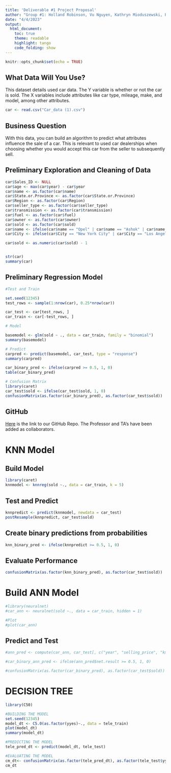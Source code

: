 ```yaml
---
title: 'Deliverable #1 Project Proposal'
author: "Group #1: Holland Robinson, Vu Nguyen, Kathryn Mioduszewski, Pranav Patil, Sreechandana Anumolu, Yash Ghate"
date: "4/4/2023"
output: 
  html_document:
    toc: true
    theme: readable
    highlight: tango
    code_folding: show
---
```


```r
knitr::opts_chunk$set(echo = TRUE)
```

## What Data Will You Use?
This dataset details used car data. The Y variable is whether or not the car is sold. The X variables include attributes like car type, mileage, make, and model, among other attributes.
```r
car <- read.csv("Car_data (1).csv")
```

## Business Question
With this data, you can build an algorithm to predict what attributes influence the sale of a car. This is relevant to used car dealerships when choosing whether you would accept this car from the seller to subsequently sell. 

## Preliminary Exploration and Cleaning of Data
```r
car$Sales_ID <- NULL
car$age <- max(car$year) - car$year
car$name <- as.factor(car$name)
car$State.or.Province <- as.factor(car$State.or.Province)
car$Region <- as.factor(car$Region)
car$seller_type <- as.factor(car$seller_type)
car$transmission <- as.factor(car$transmission)
car$fuel <- as.factor(car$fuel)
car$owner <- as.factor(car$owner)
car$sold <- as.factor(car$sold)
car$name <- ifelse(car$name == "Opel" | car$name == "Ashok" | car$name == "MG" | car$name == "Daewoo" | car$name == "Kia" | car$name == "Ambassador" | car$name == "Isuzu" | car$name == "Land" | car$name == "Force" , "Other", car$name)
car$City <- ifelse(car$City == "New York City" | car$City == "Los Angeles" | car$City == "Seattle" | car$City == "Chicago" | car$City == "Boston" | car$City == "Washington" | car$City == "Philadelphia" | car$City == "Charlotte" | car$City == "Miami" | car$City == "Detroit"  , car$City, "Other")

car$sold <- as.numeric(car$sold) - 1


str(car)
summary(car)
```

## Preliminary Regression Model
```r
#Test and Train

set.seed(12345)
test_rows <- sample(1:nrow(car), 0.25*nrow(car))

car_test <- car[test_rows, ]
car_train <- car[-test_rows, ]

# Model

basemodel <- glm(sold ~ ., data = car_train, family = "binomial")
summary(basemodel)

# Predict
carpred <- predict(basemodel, car_test, type = "response")
summary(carpred)

car_binary_pred <- ifelse(carpred >= 0.5, 1, 0)
table(car_binary_pred)

# Confusion Matrix
library(caret)
car_test$sold <- ifelse(car_test$sold, 1, 0)
confusionMatrix(as.factor(car_binary_pred), as.factor(car_test$sold))
```

## GitHub

[Here](https://github.com/Hmrobinson/to628-group1project) is the link to our GitHub Repo. The Professor and TA's have been added as collaborators. 


# KNN Model

## Build Model

```r
library(caret)
knnmodel <- knnreg(sold ~., data = car_train, k = 5)
```

## Test and Predict

```r
knnpredict <- predict(knnmodel, newdata = car_test)
postResample(knnpredict, car_test$sold)
```


## Create binary predictions from probabilities
```r
knn_binary_pred <- ifelse(knnpredict >= 0.5, 1, 0)
```

## Evaluate Performance

```r
confusionMatrix(as.factor(knn_binary_pred), as.factor(car_test$sold))
```

# Build ANN Model
```r
#library(neuralnet)
#car_ann <- neuralnet(sold ~., data = car_train, hidden = 1)

#Plot
#plot(car_ann)

```

## Predict and Test
```r
#ann_pred <- compute(car_ann, car_test[, c("year", "selling_price", "km_driven", "fuel", "transmission", "owner", "age")])

#car_binary_ann_pred <- ifelse(ann_pred$net.result >= 0.5, 1, 0)

#confusionMatrix(as.factor(car_binary_pred), as.factor(car_test$sold))
```

# DECISION TREE
```r
library(C50)

#BUILDING THE MODEL
set.seed(12345)
model_dt <- C5.0(as.factor(yyes)~., data = tele_train)
plot(model_dt)
summary(model_dt)

#PREDICTING THE MODEL
tele_pred_dt <- predict(model_dt, tele_test)

#EVALUATING THE MODEL
cm_dt<- confusionMatrix(as.factor(tele_pred_dt), as.factor(tele_test$yyes), positive = "1")
cm_dt
```